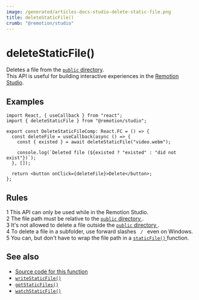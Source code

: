 ```yaml
---
image: /generated/articles-docs-studio-delete-static-file.png
title: deleteStaticFile()
crumb: "@remotion/studio"
---
```


# deleteStaticFile()<AvailableFrom v="4.0.154"/>

Deletes a file from the [`public` directory](/docs/terminology/public-dir).  
This API is useful for building interactive experiences in the [Remotion Studio](/docs/terminology/studio).

## Examples

```tsx twoslash title="Delete 'video.webm'"
import React, { useCallback } from "react";
import { deleteStaticFile } from "@remotion/studio";

export const DeleteStaticFileComp: React.FC = () => {
  const deleteFile = useCallback(async () => {
    const { existed } = await deleteStaticFile("video.webm");

    console.log(`Deleted file (${existed ? "existed" : "did not exist"})`);
  }, []);

  return <button onClick={deleteFile}>Delete</button>;
};
```

## Rules

<Step>1</Step> This API can only be used while in the Remotion Studio.
<br />
<Step>2</Step> The file path must be relative to the <a href="/docs/terminology/public-dir">
  <code>public</code> directory
</a>.
<br />
<Step>3</Step> It's not allowed to delete a file outside the <a href="/docs/terminology/public-dir">
  <code>public</code> directory
</a>.<br />
<Step>4</Step> To delete a file in a subfolder, use forward slashes <code>
  /
</code> even on Windows.
<Step>5</Step> You can, but don't have to wrap the file path in a <a href="/docs/staticfile">
  <code>staticFile()</code>
</a> function.

## See also

- [Source code for this function](https://github.com/remotion-dev/remotion/blob/main/packages/studio/src/api/delete-static-file.ts)
- [`writeStaticFile()`](/docs/studio/write-static-file)
- [`getStaticFiles()`](/docs/studio/get-static-files)
- [`watchStaticFile()`](/docs/studio/watch-static-file)
